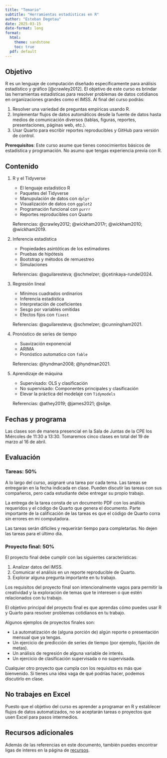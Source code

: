 ```yaml
---
title: "Temario"
subtitle: "Herramientas estadísticas en R"
author: "Esteban Degetau"
date: 2025-03-15
date-format: long
format:
  html:
    theme: sandstone
    toc: true
  pdf: default
---
```


## Objetivo

R es un lenguaje de computación diseñado específicamente para análisis estadístico y gráfico [@crawley2012]. El objetivo de este curso es brindar las herramientas estadísticas para resolver problemas de datos cotidianos en organizaciones grandes como el IMSS. Al final del curso podrás:

1.  Resolver una variedad de preguntas empíricas usando R.
2.  Implementar flujos de datos automáticos desde la fuente de datos hasta medios de comunicación diversos (tablas, figuras, reportes, presentaciones, páginas web, etc.).
3.  Usar Quarto para escribir reportes reproducibles y GitHub para versión de control.

**Prerequisitos**: Este curso asume que tienes conocimientos básicos de estadística y programación. No asumo que tengas experiencia previa con R.

## Contenido

1.  R y el Tidyverse
    -   El lenguaje estadístico R
    -   Paquetes del Tidyverse
    -   Manupulación de datos con `dplyr`
    -   Visualización de datos con `ggplot2`
    -   Programación funcional con `purrr`
    -   Reportes reproducibles con Quarto

    Referencias: @crawley2012; @wickham2017r; @wickham2010; @wickham2019.

1.  Inferencia estadística
    -   Propiedades asintóticas de los estimadores
    -   Pruebas de hipótesis
    -   Bootstrap y métodos de remuestreo
    -   Simulaciones

    Referencias: @aguilaresteva; @schmelzer; @çetinkaya-rundel2024.

1.  Regresión lineal
    -   Mínimos cuadrados ordinarios
    -   Inferencia estadística
    -   Interpretación de coeficientes
    -   Sesgo por variables omitidas
    -   Efectos fijos con `fixest`

    Referencias: @aguilaresteva; @schmelzer; @cunningham2021.

1.  Pronóstico de series de tiempo
    -   Suavización exponencial
    -   ARIMA
    -   Pronóstico automatico con `fable`

    Referencias: @hyndman2008; @hyndman2021.

1.  Aprendizaje de máquina
    -   Supervisado: OLS y clasificación
    -   No supervisado: Componentes principales y clasificación
    -   Elevar la práctica del modelaje con `Tidymodels`

    Referencias: @athey2019; @james2021; @silge.

## Fechas y programa

Las clases son de manera presencial en la Sala de Juntas de la CPE los Miércoles de 11:30 a 13:30. Tomaremos cinco clases en total del 19 de marzo al 16 de abril.

## Evaluación

### Tareas: 50%

A lo largo del curso, asignaré una tarea por cada tema. Las tareas se entregarán en la fecha indicada en clase. Pueden discutir las tareas con sus compañeros, pero cada estudiante debe entregar su propio trabajo. 

La entrega de la tarea consta de un documento PDF con los análisis requeridos y el código de Quarto que genera el documento. Parte importante de la calificación de las tareas es que el código de Quarto corra sin errores en mi computadora.

Las tareas serán difíciles y requerirán tiempo para completarlas. No dejen las tareas para el último día.

### Proyecto final: 50%

El proyecto final debe cumplir con las siguientes características:

1. Analizar datos del IMSS.
2. Comunicar el análisis en un reporte reproducible de Quarto.
3. Explorar alguna pregunta importante en tu trabajo.

Los requisitos del proyecto final son intencionalmente vagos para permitir la creatividad y la exploración de temas que te interesen o que estén relacionados con tu trabajo.

El objetivo principal del proyecto final es que aprendas cómo puedes usar R y Quarto para resolver problemas cotidianos en tu trabajo.

Algunos ejemplos de proyectos finales son:

- La automatización de (alguna porción de) algún reporte o presentación mensual que ya tengas.
- Un ejercicio de predicción de series de tiempo (por ejemplo, fijación de metas).
- Un análisis de regresión de alguna variable de interés.
- Un ejercicio de clasificación supervisada o no supervisada.

Cualquier otro proyecto que cumpla con los requisitos es más que bienvenido. Si tienes una idea vaga de qué podrías hacer, podemos discutirlo en clase.

:::{.callout-important}
## No trabajes en Excel

Puesto que el objetivo del curso es aprender a programar en R y establecer flujos de datos automatizados,  no se aceptarán tareas o proyectos que usen Excel para pasos intermedios.
:::

## Recursos adicionales

Además de las referencias en este documento, también puedes encontrar ligas de interes en la página de [recursos](resources.qmd).

